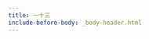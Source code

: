 ```yaml
---
title: 一十三
include-before-body: _body-header.html
---
```


<style type="text/css">
  .title {
    display: none;
  }
</style>
